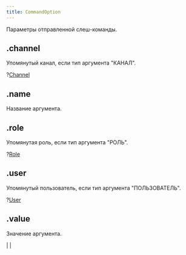 ```yaml
---
title: CommandOption
---
```



Параметры отправленной слеш-команды.

## .channel

Упомянутый канал, если тип аргумента "КАНАЛ".

?[Channel](channel.mdx)

## .name

Название аргумента.

<MdnRef dataType="String" />

## .role

Упомянутая роль, если тип аргумента "РОЛЬ".

?[Role](role.mdx)

## .user

Упомянутый пользователь, если тип аргумента "ПОЛЬЗОВАТЕЛЬ".

?[User](user.mdx)

## .value

Значение аргумента.

<MdnRef dataType="Boolean" /> | <MdnRef dataType="Number" /> | <MdnRef dataType="String" />
